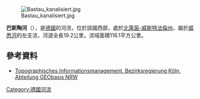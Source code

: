 {{Onesource|time=2020-07-09T02:34:51+00:00}}
{{Coord|52|17|9|N|8|55|16|E|display=title}}
[[Image:Bastau_kanalisiert.jpg|right]]

'''巴斯陶河'''（{{lang-de|Bastau}}），是[[德國|德國]]的河流，位於該國西部，處於[[北萊茵-威斯特法倫州|北萊茵-威斯特法倫州]]，屬於[[威悉河|威悉河]]的左支流，河道全長19.2公里，流域面積116.1平方公里。

==參考資料==
* [http://www.tim-online.nrw.de/tim-online/nutzung/index.html Topographisches Informationsmanagement, Bezirksregierung Köln, Abteilung GEObasis NRW] {{WebCite|url=https://www.webcitation.org/66qD6yoDr?url=http://www.tim-online.nrw.de/tim-online/nutzung/index.html |date=20120411091906 |dateformat=iso }}

{{Germany-geo-stub}}
[[Category:德國河流|Category:德國河流]]